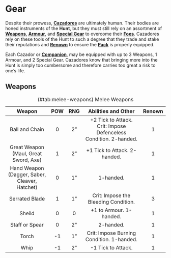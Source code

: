 # Gear {#gear}

Despite their prowess, **[Cazadores](#cazadores)** are ultimately human. Their bodies are honed instruments of the **Hunt**, but they must still rely on an assortment of **[Weapons](#gear-weapons)**, **[Armour](#gear-armour)**, and **[Special Gear](#special-gear)** to overcome their **[Foes](#foes)**. Cazadores rely on these tools of the Hunt to such a degree that they trade and stake their reputations and **[Renown](#renown)** to ensure the **[Pack](#pack)** is properly equipped. 


Each Cazador or **[Companion](#companion-types)**, may be equipped with up to 3 Weapons, 1 Armour, and 2 Special Gear. Cazadores know that bringing more into the Hunt is simply too cumbersome and therefore carries too great a risk to one’s life. 

## Weapons {#gear-weapons}

Table: (#tab:melee-weapons) Melee Weapons

|                    Weapon                     | POW  | RNG  |                     Abilities and Other                      | Renown |
| :-------------------------------------------: | :--: | :--: | :----------------------------------------------------------: | :----: |
|                Ball and Chain                 |  0   |  2"  | +2 Tick to Attack. Crit: Impose Defenceless Condition. 2-handed. |   1    |
|     Great Weapon (Maul, Great Sword, Axe)     |  1   |  2"  |                 +1 Tick to Attack. 2-handed.                 |   1    |
| Hand Weapon (Dagger, Saber, Cleaver, Hatchet) |  0   |  1"  |                          1-handed.                           |   1    |
|                Serrated Blade                 |  1   |  1"  |             Crit: Impose the Bleeding Condition.             |   3    |
|                    Sheild                     |  0   |  0   |                   +1 to Armour. 1-handed.                    |   1    |
|                Staff or Spear                 |  0   |  2"  |                          2-handed.                           |   1    |
|                     Torch                     |  -1  |  1"  |          Crit: Impose Burning Condition. 1-handed.           |   1    |
|                     Whip                      |  -1  |  2"  |                      -1 Tick to Attack.                      |   1    |

